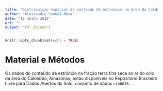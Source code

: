 ```yaml
---
title: "Distribuição espacial do conteúdo de estrôncio na área do Caldeirão, Amazonas"
author: "Alessandro Samuel-Rosa"
date: "18 Julho 2018"
url: ""
output: html_document
---
```


```r
knitr::opts_chunk$set(echo = TRUE)
```

# Material e Métodos

Os dados do conteúdo de estrôncio na fração terra fina seca ao ar do solo da área do Caldeirão, Amazonas,
estão disponíveis no Repositório Brasileiro Livre para Dados Abertos do Solo, conjunto de dados `ctb0018`.